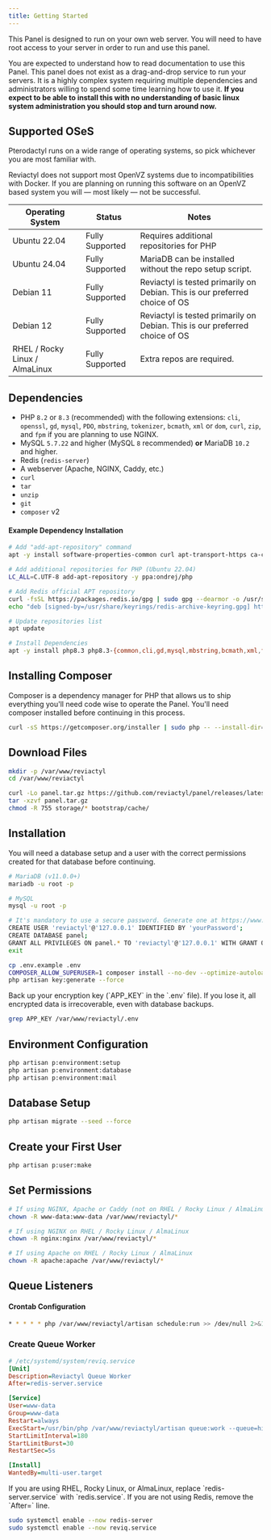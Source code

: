 ```yaml
---
title: Getting Started
---
```


This Panel is designed to run on your own web server. You will need to have root access to your server in order to run and use this panel.

You are expected to understand how to read documentation to use this Panel. This panel does not exist as a drag-and-drop service to run your servers. It is a highly complex system requiring multiple dependencies and administrators willing to spend some time learning how to use it. **If you expect to be able to install this with no understanding of basic linux system administration you should stop and turn around now.**

## Supported OSeS

Pterodactyl runs on a wide range of operating systems, so pick whichever you are most familiar with.

<Callout type="error" title="OpenVZ Support">
  Reviactyl does not support most OpenVZ systems due to incompatibilities with Docker.  
  If you are planning on running this software on an OpenVZ based system you will — most likely — not be successful.
</Callout>

| Operating System                     | Status           | Notes                                                                 |
|-------------------------------------|----------------|----------------------------------------------------------------------|
| Ubuntu 22.04                         | Fully Supported | Requires additional repositories for PHP                               |
| Ubuntu 24.04                         | Fully Supported | MariaDB can be installed without the repo setup script.               |
| Debian 11                            | Fully Supported | Reviactyl is tested primarily on Debian. This is our preferred choice of OS |
| Debian 12                            | Fully Supported | Reviactyl is tested primarily on Debian. This is our preferred choice of OS |
| RHEL / Rocky Linux / AlmaLinux       | Fully Supported | Extra repos are required.                                             |


## Dependencies

- PHP `8.2` or `8.3` (recommended) with the following extensions: `cli`, `openssl`, `gd`, `mysql`, `PDO`, `mbstring`, `tokenizer`, `bcmath`, `xml` or `dom`, `curl`, `zip`, and `fpm` if you are planning to use NGINX.
- MySQL `5.7.22` and higher (MySQL `8` recommended) **or** MariaDB `10.2` and higher.
- Redis (`redis-server`)
- A webserver (Apache, NGINX, Caddy, etc.)
- `curl`
- `tar`
- `unzip`
- `git`
- `composer` v2

#### Example Dependency Installation

```bash
# Add "add-apt-repository" command
apt -y install software-properties-common curl apt-transport-https ca-certificates gnupg

# Add additional repositories for PHP (Ubuntu 22.04)
LC_ALL=C.UTF-8 add-apt-repository -y ppa:ondrej/php

# Add Redis official APT repository
curl -fsSL https://packages.redis.io/gpg | sudo gpg --dearmor -o /usr/share/keyrings/redis-archive-keyring.gpg
echo "deb [signed-by=/usr/share/keyrings/redis-archive-keyring.gpg] https://packages.redis.io/deb $(lsb_release -cs) main" | sudo tee /etc/apt/sources.list.d/redis.list

# Update repositories list
apt update

# Install Dependencies
apt -y install php8.3 php8.3-{common,cli,gd,mysql,mbstring,bcmath,xml,fpm,curl,zip} mariadb-server nginx tar unzip git redis-server
```

## Installing Composer

Composer is a dependency manager for PHP that allows us to ship everything you'll need code wise to operate the Panel. You'll need composer installed before continuing in this process.

```bash
curl -sS https://getcomposer.org/installer | sudo php -- --install-dir=/usr/local/bin --filename=composer
```

## Download Files

```bash
mkdir -p /var/www/reviactyl
cd /var/www/reviactyl
```

```bash
curl -Lo panel.tar.gz https://github.com/reviactyl/panel/releases/latest/download/panel.tar.gz
tar -xzvf panel.tar.gz
chmod -R 755 storage/* bootstrap/cache/
```

## Installation

<Callout type="info" title="Database Configuration">
  You will need a database setup and a user with the correct permissions created for that database before continuing.  

  ```bash
  # MariaDB (v11.0.0+)
  mariadb -u root -p

  # MySQL
  mysql -u root -p
  ```

  ```bash
  # It's mandatory to use a secure password. Generate one at https://www.avast.com/random-password-generator
  CREATE USER 'reviactyl'@'127.0.0.1' IDENTIFIED BY 'yourPassword';
  CREATE DATABASE panel;
  GRANT ALL PRIVILEGES ON panel.* TO 'reviactyl'@'127.0.0.1' WITH GRANT OPTION;
  exit
  ```
</Callout>

```bash
cp .env.example .env
COMPOSER_ALLOW_SUPERUSER=1 composer install --no-dev --optimize-autoloader
php artisan key:generate --force
```

<Callout type="warning" title="Backup Your APP_KEY">
  Back up your encryption key (`APP_KEY` in the `.env` file).  
  If you lose it, all encrypted data is irrecoverable, even with database backups.

  ```bash
  grep APP_KEY /var/www/reviactyl/.env
  ```
</Callout>

## Environment Configuration

```bash
php artisan p:environment:setup
php artisan p:environment:database
php artisan p:environment:mail
```

## Database Setup

```bash
php artisan migrate --seed --force
```

## Create your First User

```bash
php artisan p:user:make
```

## Set Permissions

```bash
# If using NGINX, Apache or Caddy (not on RHEL / Rocky Linux / AlmaLinux)
chown -R www-data:www-data /var/www/reviactyl/*

# If using NGINX on RHEL / Rocky Linux / AlmaLinux
chown -R nginx:nginx /var/www/reviactyl/*

# If using Apache on RHEL / Rocky Linux / AlmaLinux
chown -R apache:apache /var/www/reviactyl/*
```

## Queue Listeners

#### Crontab Configuration

```bash
* * * * * php /var/www/reviactyl/artisan schedule:run >> /dev/null 2>&1
```

### Create Queue Worker

```ini
# /etc/systemd/system/reviq.service
[Unit]
Description=Reviactyl Queue Worker
After=redis-server.service

[Service]
User=www-data
Group=www-data
Restart=always
ExecStart=/usr/bin/php /var/www/reviactyl/artisan queue:work --queue=high,standard,low --sleep=3 --tries=3
StartLimitInterval=180
StartLimitBurst=30
RestartSec=5s

[Install]
WantedBy=multi-user.target
```

<Callout type="info">
If you are using RHEL, Rocky Linux, or AlmaLinux, replace `redis-server.service` with `redis.service`.  
If you are not using Redis, remove the `After=` line.
</Callout>

```bash
sudo systemctl enable --now redis-server
sudo systemctl enable --now reviq.service
```
